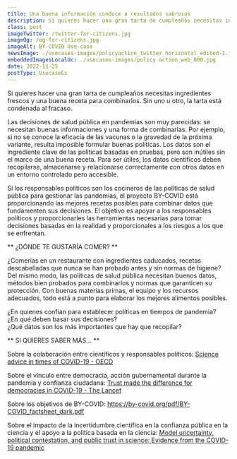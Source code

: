 ```yaml
---
title: Una buena información conduce a resultados sabrosos
description: Si quieres hacer una gran tarta de cumpleaños necesitas ingredientes frescos y una buena receta para combinarlos. Sin uno u otro, la tarta está condenada al fracaso. 
class: post
imageTwitter: /twitter-for-citizens.jpg
imageOg: /og-for-citizens.jpg
imageAlt: BY-COVID Use-case
newsImage: ./usecases-images/policyaction_twitter_horizontal_edited-1.jpg
embeddedImagesLocalUc: ./usecases-images/policy action_web_800.jpg
date: 2022-11-25
postType: UsecaseEs
---
```


Si quieres hacer una gran tarta de cumpleaños necesitas ingredientes frescos y una buena receta para combinarlos. Sin uno u otro, la tarta está condenada al fracaso. 

Las decisiones de salud pública en pandemias son muy parecidas: se necesitan buenas informaciones y una forma de combinarlas. Por ejemplo, si no se conoce la eficacia de las vacunas o la gravedad de la próxima variante, resulta imposible formular buenas políticas. Los datos son el ingrediente clave de las políticas basadas en pruebas, pero son inútiles sin el marco de una buena receta. Para ser útiles, los datos científicos deben recopilarse, almacenarse y relacionarse correctamente con otros datos en un entorno controlado pero accesible. 

Si los responsables políticos son los cocineros de las políticas de salud pública para gestionar las pandemias, el proyecto BY-COVID está proporcionando las mejores recetas posibles para combinar datos que fundamenten sus decisiones. El objetivo es apoyar a los responsables políticos y proporcionarles las herramientas necesarias para tomar decisiones basadas en la realidad y proporcionales a los riesgos a los que se enfrentan.

** ¿DÓNDE TE GUSTARÍA COMER? **

¿Comerías en un restaurante con ingredientes caducados, recetas descabelladas que nunca se han probado antes y sin normas de higiene? Del mismo modo, las políticas de salud pública necesitan buenos datos, métodos bien probados para combinarlos y normas que garanticen su protección. Con buenas materias primas, el equipo y los recursos adecuados, todo está a punto para elaborar los mejores alimentos posibles.

¿En quienes confian para establecer políticas en tiempos de pandemia? <br />
¿En qué deben basar sus decisiones? <br />
¿Qué datos son los más importantes que hay que recopilar? 


** SI QUIERES SABER MÁS... **

Sobre la colaboración entre científicos y responsables políticos: [Science advice in times of COVID-19 - OECD](https://www.oecd.org/sti/science-technology-innovation-outlook/Science-advice-COVID/)

Sobre el vínculo entre democracia, acción gubernamental durante la pandemia y confianza ciudadana: [Trust made the difference for democracies in COVID-19 - The Lancet](https://www.thelancet.com/journals/lancet/article/PIIS0140-6736(22)01532-X/fulltext)

Sobre los objetivos de BY-COVID: https://by-covid.org/pdf/BY-COVID_factsheet_dark.pdf 

Sobre el impacto de la incertidumbre científica en la confianza pública en la ciencia y el apoyo a la política basada en la ciencia: [Model uncertainty, political contestation, and public trust in science: Evidence from the COVID-19 pandemic](https://www.science.org/doi/full/10.1126/sciadv.abd4563)

